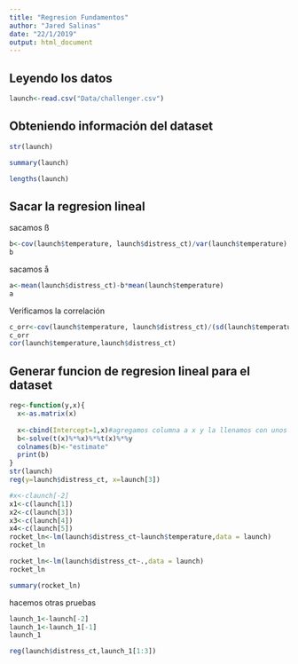 ```yaml
---
title: "Regresion Fundamentos"
author: "Jared Salinas"
date: "22/1/2019"
output: html_document
---
```


## Leyendo los datos
```r
launch<-read.csv("Data/challenger.csv")
```

## Obteniendo información del dataset

```r
str(launch)

```
```r
summary(launch)
```
```r
lengths(launch)
```
## Sacar la regresion lineal

sacamos ß

```r
b<-cov(launch$temperature, launch$distress_ct)/var(launch$temperature)
b
```

sacamos å
```r
a<-mean(launch$distress_ct)-b*mean(launch$temperature)
a

```

Verificamos la correlación

```r
c_orr<-cov(launch$temperature, launch$distress_ct)/(sd(launch$temperature)*sd(launch$distress_ct))
c_orr
cor(launch$temperature,launch$distress_ct)
```

## Generar funcion de regresion lineal para el dataset

```r
reg<-function(y,x){
  x<-as.matrix(x)
  
  x<-cbind(Intercept=1,x)#agregamos columna a x y la llenamos con unos
  b<-solve(t(x)%*%x)%*%t(x)%*%y
  colnames(b)<-"estimate"
  print(b)
}
str(launch)
reg(y=launch$distress_ct, x=launch[3])

#x<-claunch[-2]
x1<-c(launch[1])
x2<-c(launch[3])
x3<-c(launch[4])
x4<-c(launch[5])
rocket_ln<-lm(launch$distress_ct~launch$temperature,data = launch)
rocket_ln

rocket_ln<-lm(launch$distress_ct~.,data = launch)
rocket_ln

summary(rocket_ln)
```
hacemos otras pruebas
```r
launch_1<-launch[-2]
launch_1<-launch_1[-1]
launch_1

reg(launch$distress_ct,launch_1[1:3])
```


